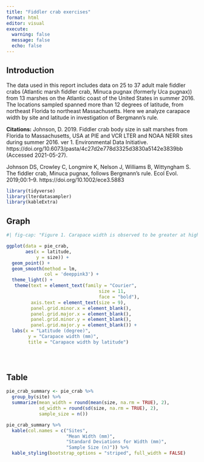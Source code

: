 ```yaml
---
title: "Fiddler crab exercises"
format: html
editor: visual
execute:
  warning: false
  message: false
  echo: false
---
```


## Introduction

The data used in this report includes data on 25 to 37 adult male fiddler crabs (Atlantic marsh fiddler crab, Minuca pugnax (formerly Uca pugnax)) from 13 marshes on the Atlantic coast of the United States in summer 2016. The locations sampled spanned more than 12 degrees of latitude, from northeast Florida to northeast Massachusetts. Here we analyze carapace width by site and latitude in investigation of Bergmann's rule.

**Citations:** Johnson, D. 2019. Fiddler crab body size in salt marshes from Florida to Massachusetts, USA at PIE and VCR LTER and NOAA NERR sites during summer 2016. ver 1. Environmental Data Initiative. https://doi.org/10.6073/pasta/4c27d2e778d3325d3830a5142e3839bb (Accessed 2021-05-27).

Johnson DS, Crowley C, Longmire K, Nelson J, Williams B, Wittyngham S. The fiddler crab, Minuca pugnax, follows Bergmann's rule. Ecol Evol. 2019;00:1--9. https://doi.org/10.1002/ece3.5883

```r
library(tidyverse)
library(lterdatasampler)
library(kableExtra)
```

## Graph

```r
#| fig-cap: "Figure 1. Carapace width is observed to be greater at higher latitudes."

ggplot(data = pie_crab,
       aes(x = latitude,
           y = size)) +
  geom_point() +
  geom_smooth(method = lm,
              col = 'deeppink3') +
  theme_light() +
   theme(text = element_text(family = "Courier",
                                  size = 11,
                                  face = "bold"),
         axis.text = element_text(size = 9),
         panel.grid.minor.x = element_blank(),
         panel.grid.major.x = element_blank(),
         panel.grid.minor.y = element_blank(),
         panel.grid.major.y = element_blank()) +
  labs(x = "Latitude (degree)",
        y = "Carapace width (mm)",
        title = "Carapace width by latitude")


  
```

## Table

```r
pie_crab_summary <- pie_crab %>%
  group_by(site) %>%
  summarize(mean_width = round(mean(size, na.rm = TRUE), 2),
            sd_width = round(sd(size, na.rm = TRUE), 2),
            sample_size = n())
```

```r
pie_crab_summary %>%
  kable(col.names = c("Sites",
                      "Mean Width (mm)", 
                      "Standard Deviations for Width (mm)",
                      "Sample Size (n)")) %>%
  kable_styling(bootstrap_options = "striped", full_width = FALSE)
```
